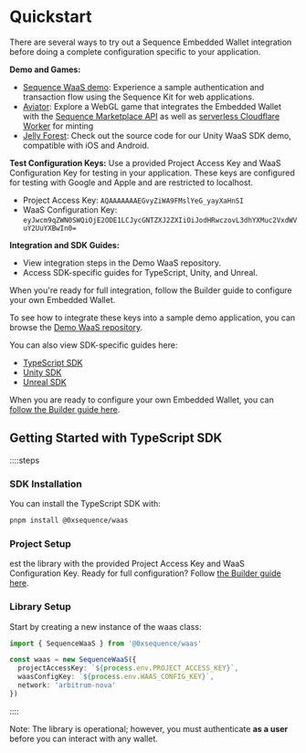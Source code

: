 # Quickstart

There are several ways to try out a Sequence Embedded Wallet integration before doing a complete configuration specific to your application. 

**Demo and Games:**
- [Sequence WaaS demo](https://waas-demo.sequence.xyz/): Experience a sample authentication and transaction flow using the Sequence Kit for web applications.
- [Aviator](https://0xsequence.github.io/waas-airplane-demo/): Explore a WebGL game that integrates the Embedded Wallet with the [Sequence Marketplace API](/solutions/marketplaces/orderbook/overview) as well as [serverless Cloudflare Worker](/guides/mint-collectibles-serverless) for minting
- [Jelly Forest](https://github.com/0xsequence-demos/jelly-forest): Check out the source code for our Unity WaaS SDK demo, compatible with iOS and Android.

**Test Configuration Keys:**
Use a provided Project Access Key and WaaS Configuration Key for testing in your application. These keys are configured for testing with Google and Apple and are restricted to localhost.
- Project Access Key: `AQAAAAAAAEGvyZiWA9FMslYeG_yayXaHnSI`
- WaaS Configuration Key: `eyJwcm9qZWN0SWQiOjE2ODE1LCJycGNTZXJ2ZXIiOiJodHRwczovL3dhYXMuc2VxdWVuY2UuYXBwIn0=`

**Integration and SDK Guides:**
- View integration steps in the Demo WaaS repository.
- Access SDK-specific guides for TypeScript, Unity, and Unreal.

When you're ready for full integration, follow the Builder guide to configure your own Embedded Wallet.


To see how to integrate these keys into a sample demo application, you can browse the [Demo WaaS repository](https://github.com/0xsequence/demo-waas-auth).

You can also view SDK-specific guides here:

- [TypeScript SDK](/solutions/wallets/embedded-wallet/quickstart)
- [Unity SDK](/sdk/unity/overview)
- [Unreal SDK](/sdk/unreal/overview)

When you are ready to configure your own Embedded Wallet, you can [follow the Builder guide here](/solutions/builder/embedded-wallet).

## Getting Started with TypeScript SDK

::::steps

### SDK Installation
You can install the TypeScript SDK with:

```bash
pnpm install @0xsequence/waas
```

### Project Setup
est the library with the provided Project Access Key and WaaS Configuration Key. Ready for full configuration? Follow [the Builder guide here](/solutions/builder/embedded-wallet).

### Library Setup
Start by creating a new instance of the waas class:

```typescript
import { SequenceWaaS } from '@0xsequence/waas'

const waas = new SequenceWaaS({
  projectAccessKey: `${process.env.PROJECT_ACCESS_KEY}`,
  waasConfigKey: `${process.env.WAAS_CONFIG_KEY}`,
  network: 'arbitrum-nova'
})
```
::::

Note: The library is operational; however, you must authenticate **as a user** before you can interact with any wallet.
